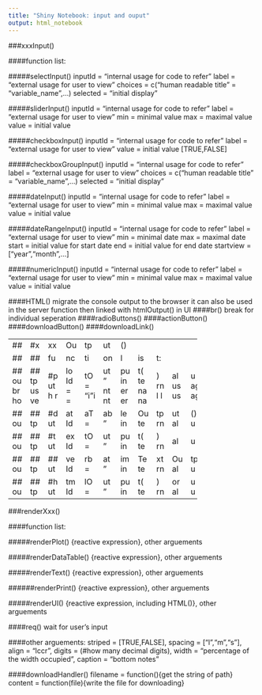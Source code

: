 ```yaml
---
title: "Shiny Notebook: input and ouput"
output: html_notebook
---
```

###xxxInput()

####function list:

#####selectInput()
inputId = "internal usage for code to refer"
label = "external usage for user to view"
choices = c("human readable title" = "variable_name",...)
selected = "initial display"

#####sliderInput()
inputId = "internal usage for code to refer"
label = "external usage for user to view"
min = minimal value
max = maximal value
value = initial value

#####checkboxInput()
inputId = "internal usage for code to refer"
label = "external usage for user to view"
value = initial value [TRUE,FALSE]

#####checkboxGroupInput()
inputId = "internal usage for code to refer"
label = "external usage for user to view"
choices = c("human readable title" = "variable_name",...)
selected = "initial display"

#####dateInput()
inputId = "internal usage for code to refer"
label = "external usage for user to view"
min = minimal value
max = maximal value
value = initial value

#####dateRangeInput()
inputId = "internal usage for code to refer"
label = "external usage for user to view"
min = minimal date 
max = maximal date 
start = initial value for start date
end = initial value for end date
startview = ["year","month",...]

#####numericInput()
inputId = "internal usage for code to refer"
label = "external usage for user to view"
min = minimal value
max = maximal value
value = initial value

####HTML()
migrate the console output to the browser
it can also be used in the server function then linked with htmlOutput() in UI
####br()
break for individual seperation
####radioButtons()
####actionButton()
####downloadButton()
####downloadLink()

- - - - - - - - - - - - - - - - - - - - - - - - - - - 
###xxxOutput()

####function list:

#####plotOutput()
outputId = "internal usage for code to refer"
brush = "internal usage for code to refer to samples selected via brushing"
hover = "internal usage for code to refer to samples selected via hovering"

#####dataTableOutput()
outputId = "internal usage for code to refer"

#####textOutput()
outputId = "internal usage for code to refer"

######verbatimTextOutput()
outputId = "internal usage for code to refer"

#####htmlOutput() or uiOutput()
outputId = "internal usage for code to refer"

- - - - - - - - - - - - - - - - - - - - - - - - - - - 
###renderXxx()

####function list:

#####renderPlot()
{reactive expression},
other arguements

#####renderDataTable()
{reactive expression},
other arguements

#####renderText()
{reactive expression},
other arguements

######renderPrint()
{reactive expression},
other arguements

#####renderUI()
{reactive expression, including HTML()},
other arguements

####req()
wait for user's input

####other arguements:
striped = [TRUE,FALSE],
spacing = ["l","m","s"],
align = "lccr",
digits = (#how many decimal digits),
width = "percentage of the width occupied",
caption = "bottom notes"

####downloadHandler()
filename = function(){get the string of path} 
content = function(file){write the file for downloading}